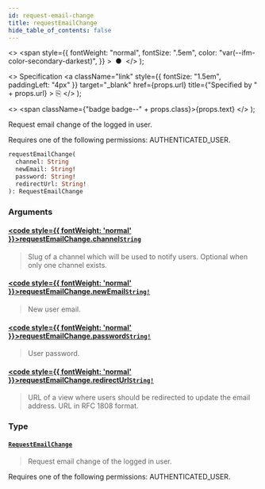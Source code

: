 ```yaml
---
id: request-email-change
title: requestEmailChange
hide_table_of_contents: false
---
```


  <>
    <span
      style={{
        fontWeight: "normal",
        fontSize: ".5em",
        color: "var(--ifm-color-secondary-darkest)",
      }}
    >
      &nbsp;●&nbsp;
    </span>
  </>
);

  <>
    Specification
    <a
      className="link"
      style={{ fontSize: "1.5em", paddingLeft: "4px" }}
      target="\_blank"
      href={props.url}
      title={"Specified by " + props.url}
    >
      ⎘
    </a>
  </>
);

  <>
    <span className={"badge badge--" + props.class}>{props.text}</span>
  </>
);

Request email change of the logged in user.

Requires one of the following permissions: AUTHENTICATED_USER.

```graphql
requestEmailChange(
  channel: String
  newEmail: String!
  password: String!
  redirectUrl: String!
): RequestEmailChange
```

### Arguments

#### [<code style={{ fontWeight: 'normal' }}>requestEmailChange.<b>channel</b></code>](#)<Bullet />[`String`](../../../api-reference/miscellaneous/scalars/string) <Badge class="secondary" text="scalar"/> <Badge class="secondary" text="miscellaneous"/>

> Slug of a channel which will be used to notify users. Optional when only one channel exists.

#### [<code style={{ fontWeight: 'normal' }}>requestEmailChange.<b>newEmail</b></code>](#)<Bullet />[`String!`](../../../api-reference/miscellaneous/scalars/string) <Badge class="secondary" text="non-null"/> <Badge class="secondary" text="scalar"/> <Badge class="secondary" text="miscellaneous"/>

> New user email.

#### [<code style={{ fontWeight: 'normal' }}>requestEmailChange.<b>password</b></code>](#)<Bullet />[`String!`](../../../api-reference/miscellaneous/scalars/string) <Badge class="secondary" text="non-null"/> <Badge class="secondary" text="scalar"/> <Badge class="secondary" text="miscellaneous"/>

> User password.

#### [<code style={{ fontWeight: 'normal' }}>requestEmailChange.<b>redirectUrl</b></code>](#)<Bullet />[`String!`](../../../api-reference/miscellaneous/scalars/string) <Badge class="secondary" text="non-null"/> <Badge class="secondary" text="scalar"/> <Badge class="secondary" text="miscellaneous"/>

> URL of a view where users should be redirected to update the email address. URL in RFC 1808 format.

### Type

#### [`RequestEmailChange`](../../../api-reference/users/objects/request-email-change) <Badge class="secondary" text="object"/> <Badge class="secondary" text="users"/>

> Request email change of the logged in user.

Requires one of the following permissions: AUTHENTICATED_USER.

>

